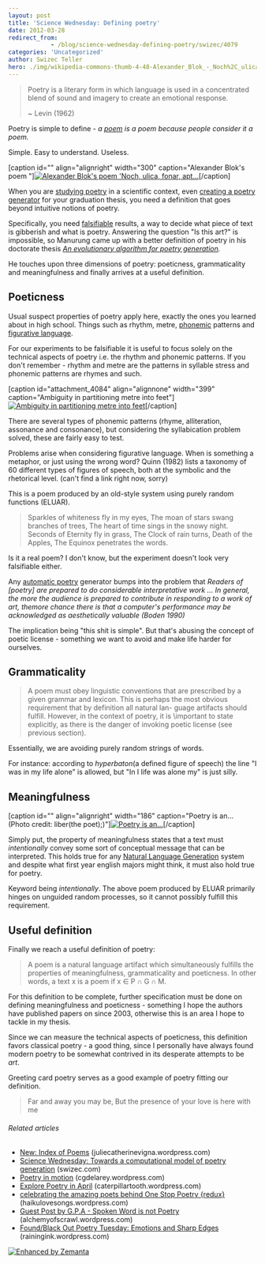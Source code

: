 ```yaml
---
layout: post
title: 'Science Wednesday: Defining poetry'
date: 2012-03-28
redirect_from: 
            - /blog/science-wednesday-defining-poetry/swizec/4079
categories: 'Uncategorized'
author: Swizec Teller
hero: ./img/wikipedia-commons-thumb-4-48-Alexander_Blok_-_Noch%2C_ulica%2C_fonar%2C_apteka.jpg-300px-Alexander_Blok_-_Noch%2C_ulica%2C_fonar%2C_apteka.jpg
---
```

> Poetry is a literary form in which language is used in a concentrated blend of sound and imagery to create an emotional response.
>
>
>
> ~ Levin (1962)

Poetry is simple to define - _a [poem](http://en.wikipedia.org/wiki/Poetry "Poetry") is a poem because people consider it a poem._



Simple. Easy to understand. Useless.



\[caption id="" align="alignright" width="300" caption="Alexander Blok's poem "][![Alexander Blok's poem 'Noch, ulica, fonar, apt...](./img/wikipedia-commons-thumb-4-48-Alexander_Blok_-_Noch%2C_ulica%2C_fonar%2C_apteka.jpg-300px-Alexander_Blok_-_Noch%2C_ulica%2C_fonar%2C_apteka.jpg "Alexander Blok's poem 'Noch, ulica, fonar, apt...")](http://commons.wikipedia.org/wiki/File:Alexander_Blok_-_Noch%2C_ulica%2C_fonar%2C_apteka.jpg)\[/caption]



When you are [studying poetry](http://swizec.com/blog/science-wednesday-towards-a-computational-model-of-poetry-generation/swizec/3855) in a scientific context, even [creating a poetry generator](https://github.com/Swizec/Le-Thesis) for your graduation thesis, you need a definition that goes beyond intuitive notions of poetry.



Specifically, you need [falsifiable](http://en.wikipedia.org/wiki/Falsifiability "Falsifiability") results, a way to decide what piece of text is gibberish and what is poetry. Answering the question "Is this art?" is impossible, so Manurung came up with a better definition of poetry in his doctorate thesis _[An evolutionary algorithm for poetry generation](http://academic.research.microsoft.com/Paper/2348039.aspx)._



He touches upon three dimensions of poetry: poeticness, grammaticality and meaningfulness and finally arrives at a useful definition.

## Poeticness

Usual suspect properties of poetry apply here, exactly the ones you learned about in high school. Things such as rhythm, metre, [phonemic](http://en.wikipedia.org/wiki/Phoneme "Phoneme") patterns and [figurative language](http://en.wikipedia.org/wiki/Literal_and_figurative_language "Literal and figurative language").



For our experiments to be falsifiable it is useful to focus solely on the technical aspects of poetry i.e. the rhythm and phonemic patterns. If you don't remember - rhythm and metre are the patterns in syllable stress and phonemic patterns are rhymes and such.



\[caption id="attachment_4084" align="alignnone" width="399" caption="Ambiguity in partitioning metre into feet"][![Ambiguity in partitioning metre into feet](http://swizec.com/blog/wp-content/uploads/2012/03/metre.png "Ambiguity in partitioning metre into feet")](./img/blog-wp-content-uploads-2012-03-metre.png)\[/caption]



There are several types of phonemic patterns (rhyme, alliteration, assonance and consonance), but considering the syllabication problem solved, these are fairly easy to test.



Problems arise when considering figurative language. When is something a metaphor, or just using the wrong word? Quinn (1982) lists a taxonomy of 60 different types of figures of speech, both at the symbolic and the rhetorical level. (can't find a link right now, sorry)



This is a poem produced by an old-style system using purely random functions (ELUAR).

> Sparkles of whiteness fly in my eyes, The moan of stars swang branches of trees, The heart of time sings in the snowy night. Seconds of Eternity fly in grass, The Clock of rain turns, Death of the Apples, The Equinox penetrates the words.

Is it a real poem? I don't know, but the experiment doesn't look very falsifiable either.



Any [automatic poetry](http://en.wikipedia.org/wiki/Surrealist_techniques "Surrealist techniques") generator bumps into the problem that _Readers of \[poetry] are prepared to do considerable interpretative work ... In general, the more the audience is prepared to contribute in responding to a work of art, themore chance there is that a computer's performance may be acknowledged as aesthetically valuable (Boden 1990)_



The implication being "this shit is simple". But that's abusing the concept of poetic license - something we want to avoid and make life harder for ourselves.

## Grammaticality

> A poem must obey linguistic conventions that are prescribed by a given grammar and lexicon. This is perhaps the most obvious requirement that by definition all natural lan- guage artifacts should fulfill. However, in the context of poetry, it is \\important to state explicitly, as there is the danger of invoking poetic license (see previous section).

Essentially, we are avoiding purely random strings of words.



For instance: according to _hyperbaton_(a defined figure of speech) the line "I was in my life alone" is allowed, but "In I life was alone my" is just silly.

## Meaningfulness

\[caption id="" align="alignright" width="186" caption="Poetry is an... (Photo credit: liber(the poet);)"][![Poetry is an...](./img/2523-4236215697_595587b794_m.jpg "Poetry is an...")](http://www.flickr.com/photos/22179411@N06/4236215697)\[/caption]



Simply put, the property of meaningfulness states that a text must _intentionally_ convey some sort of conceptual message that can be interpreted. This holds true for any [Natural Language Generation](http://en.wikipedia.org/wiki/Natural_language_generation "Natural language generation") system and despite what first year english majors might think, it must also hold true for poetry.



Keyword being _intentionally_. The above poem produced by ELUAR primarily hinges on unguided random processes, so it cannot possibly fulfill this requirement.

## Useful definition

Finally we reach a useful definition of poetry:

> A poem is a natural language artifact which simultaneously fulfills the properties of meaningfulness, grammaticality and poeticness. In other words, a text x is a poem if x ∈ P ∩ G ∩ M.

For this definition to be complete, further specification must be done on defining meaningfulness and poeticness - something I hope the authors have published papers on since 2003, otherwise this is an area I hope to tackle in my thesis.



Since we can measure the technical aspects of poeticness, this definition favors classical poetry - a good thing, since I personally have always found modern poetry to be somewhat contrived in its desperate attempts to be _art_.



Greeting card poetry serves as a good example of poetry fitting our definition.

> Far and away you may be, But the presence of your love is here with me

###### Related articles

- [New: Index of Poems](http://juliecatherinevigna.wordpress.com/2012/03/25/new-index-of-poems/) (juliecatherinevigna.wordpress.com)
- [Science Wednesday: Towards a computational model of poetry generation](http://swizec.com/blog/science-wednesday-towards-a-computational-model-of-poetry-generation/swizec/3855) (swizec.com)
- [Poetry in motion](http://cgdelarey.wordpress.com/2012/03/27/poetry-in-motion/) (cgdelarey.wordpress.com)
- [Explore Poetry in April](http://caterpillartooth.wordpress.com/2012/03/27/explore-poetry-in-april/) (caterpillartooth.wordpress.com)
- [celebrating the amazing poets behind One Stop Poetry {redux}](http://haikulovesongs.wordpress.com/2012/03/27/celebrating-the-amazing-poets-behind-one-stop-poetry-redux/) (haikulovesongs.wordpress.com)
- [Guest Post by G.P.A - Spoken Word is not Poetry](http://alchemyofscrawl.wordpress.com/2012/03/24/guest-post-by-g-p-a-spoken-word-is-not-poetry/) (alchemyofscrawl.wordpress.com)
- [Found/Black Out Poetry Tuesday: Emotions and Sharp Edges](http://rainingink.wordpress.com/2012/03/27/foundblack-out-poetry-tuesday-2/) (rainingink.wordpress.com)

[![Enhanced by Zemanta](http://img.zemanta.com/zemified_e.png?x-id=d0ed91b7-a024-40cd-a4be-b140b8c40391)](http://www.zemanta.com/ "Enhanced by Zemanta")